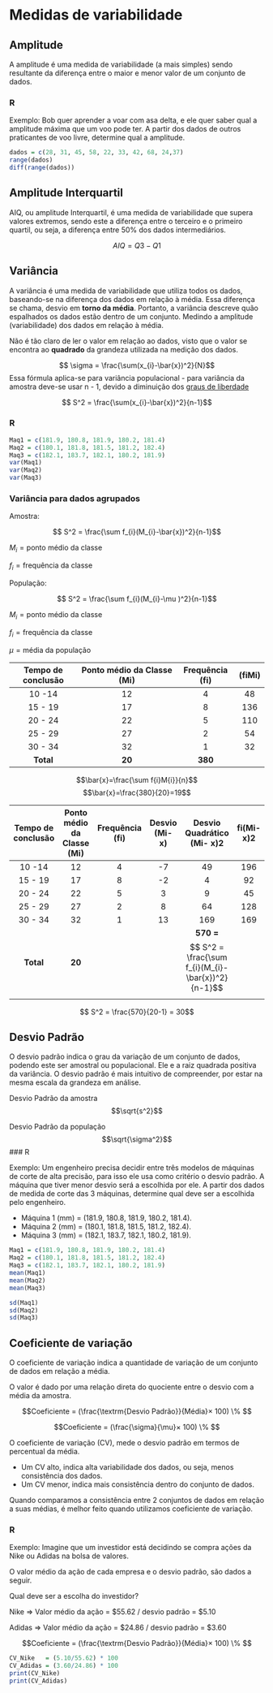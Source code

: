 # Medidas de variabilidade 
## Amplitude

A amplitude é uma medida de variabilidade (a mais simples) sendo resultante da diferença entre o maior e menor valor de um conjunto de dados.

### R

Exemplo: Bob quer aprender a voar com asa delta, e ele quer saber qual a amplitude máxima que um voo pode ter. A partir dos dados de outros praticantes de voo livre, determine qual a amplitude. 

```r
dados = c(28, 31, 45, 58, 22, 33, 42, 68, 24,37)
range(dados)
diff(range(dados))
```


## Amplitude Interquartil

AIQ, ou amplitude Interquartil, é uma medida de variabilidade que supera valores extremos, sendo este a diferença entre o terceiro e o primeiro quartil, ou seja, a diferença entre 50% dos dados intermediários.

$$AIQ = Q3 - Q1$$

## Variância

A variância é uma medida de variabilidade que utiliza todos os dados, baseando-se na diferença dos dados em relação à média. Essa diferença se chama, desvio em **torno da média**. Portanto, a variância descreve quão espalhados os dados estão dentro de um conjunto. Medindo a amplitude (variabilidade) dos dados em relação à média.

Não é tão claro de ler o valor em relação ao dados, visto que o valor se encontra ao **quadrado** da grandeza utilizada na medição dos dados.

$$ \sigma = \frac{\sum(x_{i}-\bar{x})^2}{N}$$
Essa fórmula aplica-se para variância populacional - para variância da amostra deve-se usar n - 1, devido a diminuição dos [graus de liberdade](#_tgq7hryr04hp)

$$ S^2 = \frac{\sum(x_{i}-\bar{x})^2}{n-1}$$

### R

```r
Maq1 = c(181.9, 180.8, 181.9, 180.2, 181.4)
Maq2 = c(180.1, 181.8, 181.5, 181.2, 182.4)
Maq3 = c(182.1, 183.7, 182.1, 180.2, 181.9)
var(Maq1) 
var(Maq2)
var(Maq3)
```

### Variância para dados agrupados
Amostra:

$$ S^2 = \frac{\sum f_{i}(M_{i}-\bar{x})^2}{n-1}$$

$M_{i} = \textrm{ponto médio da classe}$

$f_{i} = \textrm{frequência  da classe}$

População:

$$ S^2 = \frac{\sum f_{i}(M_{i}-\mu )^2}{n-1}$$

$M_{i} = \textrm{ponto médio da classe}$

$f_{i} = \textrm{frequência  da classe}$

$\mu = \textrm{média da população}$


| Tempo de conclusão | Ponto médio da Classe (Mi) | Frequência (fi) | (fiMi) |
| :----------------: | :------------------------: | :-------------: | :----: |
|       10 -14       |             12             |        4        |   48   |
|      15 - 19       |             17             |        8        |  136   |
|      20 - 24       |             22             |        5        |  110   |
|      25 - 29       |             27             |        2        |   54   |
|      30 - 34       |             32             |        1        |   32   |
|     **Total**      |           **20**           |     **380**     |
$$\bar{x}=\frac{\sum f{i}M{i}}{n}$$
$$\bar{x}=\frac{380}{20}=19$$


| Tempo de conclusão | Ponto médio da Classe (Mi) | Frequência (fi) | Desvio (Mi- x) | Desvio Quadrático (Mi- x)2 | fi(Mi- x)2 |
| :----------------: | :------------------------: | :-------------: | :------------: | :------------------------: | :--------: |
|       10 -14       |             12             |        4        |       -7       |             49             |    196     |
|      15 - 19       |             17             |        8        |       -2       |             4              |     92     |
|      20 - 24       |             22             |        5        |       3        |             9              |     45     |
|      25 - 29       |             27             |        2        |       8        |             64             |    128     |
|      30 - 34       |             32             |        1        |       13       |            169             |    169     |
|     **Total**      |           **20**           |                 |                |  **570 =**  $$ S^2 = \frac{\sum f_{i}(M_{i}-\bar{x})^2}{n-1}$$

$$ S^2 = \frac{570}{20-1} = 30$$

## Desvio Padrão

O desvio padrão indica o grau da variação de um conjunto de dados, podendo este ser amostral ou populacional. Ele e a raiz quadrada positiva da variância. O desvio padrão é mais intuitivo de compreender, por estar na mesma escala da grandeza em análise.

Desvio Padrão da amostra 
$$\sqrt{s^2}$$

Desvio Padrão da população
$$\sqrt{\sigma^2}$$
### R

Exemplo: Um engenheiro precisa decidir entre três modelos de máquinas de corte de alta precisão, para isso ele usa como critério o desvio padrão. A máquina que tiver menor desvio será a escolhida por ele. A partir dos dados de medida de corte das 3 máquinas, determine qual deve ser a escolhida pelo engenheiro. 

- Máquina 1 (mm) = (181.9, 180.8, 181.9, 180.2, 181.4). 
- Máquina 2 (mm) = (180.1, 181.8, 181.5, 181.2, 182.4). 
- Máquina 3 (mm) = (182.1, 183.7, 182.1, 180.2, 181.9).

```r
Maq1 = c(181.9, 180.8, 181.9, 180.2, 181.4)
Maq2 = c(180.1, 181.8, 181.5, 181.2, 182.4)
Maq3 = c(182.1, 183.7, 182.1, 180.2, 181.9)
mean(Maq1)
mean(Maq2)
mean(Maq3)

sd(Maq1) 
sd(Maq2)
sd(Maq3)
```


## Coeficiente de variação
O coeficiente de variação indica a quantidade de variação de um conjunto de dados em relação a média. 

O valor é dado por uma relação direta do quociente entre o desvio com a média da amostra.

$$Coeficiente = (\frac{\textrm{Desvio Padrão}}{Média}× 100) \% $$

$$Coeficiente = (\frac{\sigma}{\mu}× 100) \% $$

O coeficiente de variação (CV), mede o desvio padrão em termos de percentual da média. 

- Um CV alto, indica alta variabilidade dos dados, ou seja, menos consistência dos dados. 
- Um CV menor, indica mais consistência dentro do conjunto de dados.

Quando comparamos a consistência entre 2 conjuntos de dados em relação a suas médias,  é melhor feito quando utilizamos coeficiente de variação. 

### R

Exemplo: Imagine que um investidor está decidindo se compra ações da Nike ou Adidas na bolsa de valores. 

O valor médio da ação de cada empresa e o desvio padrão, são dados a seguir. 

Qual deve ser a escolha do investidor?

Nike => Valor médio da ação = $55.62 / desvio padrão = $5.10 

Adidas => Valor médio da ação = $24.86 / desvio padrão = $3.60 

$$Coeficiente = (\frac{\textrm{Desvio Padrão}}{Média}× 100) \% $$
```r
CV_Nike   = (5.10/55.62) * 100
CV_Adidas = (3.60/24.86) * 100
print(CV_Nike)
print(CV_Adidas)
```


